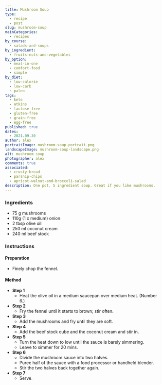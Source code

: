 ```yaml
---
title: Mushroom Soup
type:
  - recipe
  - post
slug: mushroom-soup
mainCategories:
  - recipes
by_course:
  - salads-and-soups
by_ingredient:
  - fruits-nuts-and-vegetables
by_option:
  - meal-in-one
  - comfort-food
  - simple
by_diet:
  - low-calorie
  - low-carb
  - paleo
tags:
  - keto
  - atkins
  - lactose-free
  - gluten-free
  - grain-free
  - egg-free
published: true
dates:
  - 2021.09.30
author: alex
portraitImage: mushroom-soup-portrait.png
landscapeImage: mushroom-soup-landscape.png
alt: mushroom soup
photographer: alex
comments: true
associated:
  - crusty-bread
  - parsnip-chips
  - apricot-walnut-and-broccoli-salad
description: One pot, 5 ingredient soup. Great if you like mushrooms.
---
```


<Ingredients>

### Ingredients

- 75 g mushrooms
- 110g (1 x medium) onion
- 2 tbsp olive oil
- 250 ml coconut cream
- 240 ml beef stock

</Ingredients>

<Instructions>

### Instructions

#### Preparation

- Finely chop the fennel.

#### Method

- **Step 1**
  - Heat the olive oil in a medium saucepan over medium heat. (Number 6.)
- **Step 2**
  - Fry the fennel until it starts to brown; stir often.
- **Step 3**
  - Add the mushrooms and fry until they are soft.
- **Step 4**
  - Add the beef stock cube and the coconut cream and stir in.
- **Step 5**
  - Turn the heat down to low until the sauce is barely simmering.
  - Leave to simmer for 20 mins.
- **Step 6**
  - Divide the mushroom sauce into two halves.
  - Puree half of the sauce with a food processor or handheld blender.
  - Stir the two halves back together again.
- **Step 7**
  - Serve.

</Instructions>
